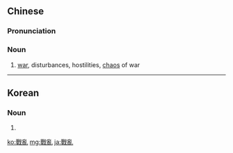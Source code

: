 {{also|戦乱|战乱}}
==Chinese==
{{zh-forms|s=战乱}}

===Pronunciation===
{{zh-pron
|m=zhànluàn
|c=zin3 lyun6
|h=pfs=chan-lon
|mn=chiàn-loān
|cat=n
}}

===Noun===
{{zh-noun}}

# [[war]], disturbances, hostilities, [[chaos]] of war

----

==Korean==
{{ko-hanjatab}}

===Noun===
{{ko-noun|hj|hangeul=전란}}

# {{hanja form of|전란|[[war]], disturbances, hostilities, [[chaos]] of war}}

[[ko:戰亂]]
[[mg:戰亂]]
[[ja:戰亂]]